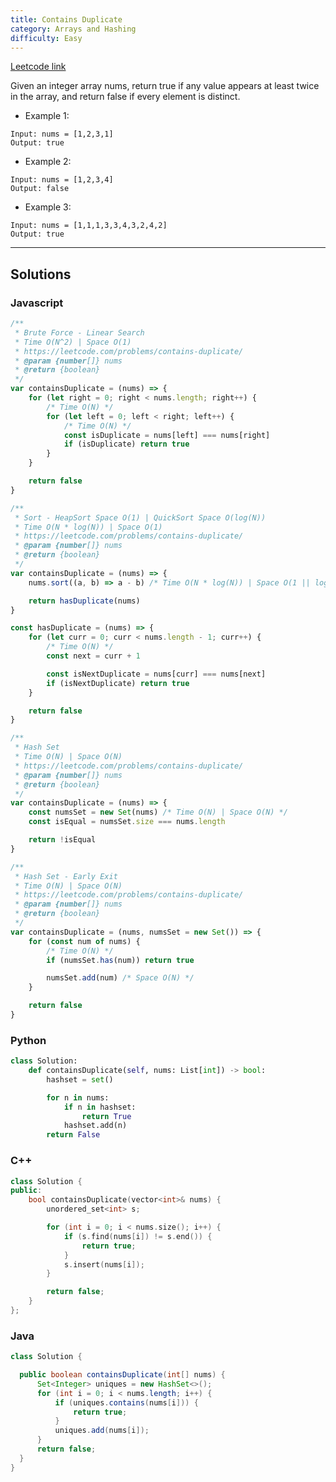 ```yaml
---
title: Contains Duplicate
category: Arrays and Hashing
difficulty: Easy
---
```


<Callout>

[Leetcode link](https://leetcode.com/problems/contains-duplicate/)

</Callout>
Given an integer array nums, return true if any value appears at least twice in the array, and return false if every element is distinct.

- Example 1:

```mdx
Input: nums = [1,2,3,1]
Output: true
```

- Example 2:

```mdx
Input: nums = [1,2,3,4]
Output: false
```

- Example 3:

```mdx
Input: nums = [1,1,1,3,3,4,3,2,4,2]
Output: true
```

---

## Solutions

### Javascript

```js
/**
 * Brute Force - Linear Search
 * Time O(N^2) | Space O(1)
 * https://leetcode.com/problems/contains-duplicate/
 * @param {number[]} nums
 * @return {boolean}
 */
var containsDuplicate = (nums) => {
	for (let right = 0; right < nums.length; right++) {
		/* Time O(N) */
		for (let left = 0; left < right; left++) {
			/* Time O(N) */
			const isDuplicate = nums[left] === nums[right]
			if (isDuplicate) return true
		}
	}

	return false
}

/**
 * Sort - HeapSort Space O(1) | QuickSort Space O(log(N))
 * Time O(N * log(N)) | Space O(1)
 * https://leetcode.com/problems/contains-duplicate/
 * @param {number[]} nums
 * @return {boolean}
 */
var containsDuplicate = (nums) => {
	nums.sort((a, b) => a - b) /* Time O(N * log(N)) | Space O(1 || log(N)) */

	return hasDuplicate(nums)
}

const hasDuplicate = (nums) => {
	for (let curr = 0; curr < nums.length - 1; curr++) {
		/* Time O(N) */
		const next = curr + 1

		const isNextDuplicate = nums[curr] === nums[next]
		if (isNextDuplicate) return true
	}

	return false
}

/**
 * Hash Set
 * Time O(N) | Space O(N)
 * https://leetcode.com/problems/contains-duplicate/
 * @param {number[]} nums
 * @return {boolean}
 */
var containsDuplicate = (nums) => {
	const numsSet = new Set(nums) /* Time O(N) | Space O(N) */
	const isEqual = numsSet.size === nums.length

	return !isEqual
}

/**
 * Hash Set - Early Exit
 * Time O(N) | Space O(N)
 * https://leetcode.com/problems/contains-duplicate/
 * @param {number[]} nums
 * @return {boolean}
 */
var containsDuplicate = (nums, numsSet = new Set()) => {
	for (const num of nums) {
		/* Time O(N) */
		if (numsSet.has(num)) return true

		numsSet.add(num) /* Space O(N) */
	}

	return false
}
```

### Python

```python
class Solution:
    def containsDuplicate(self, nums: List[int]) -> bool:
        hashset = set()

        for n in nums:
            if n in hashset:
                return True
            hashset.add(n)
        return False
```

### C++

```cpp
class Solution {
public:
    bool containsDuplicate(vector<int>& nums) {
        unordered_set<int> s;

        for (int i = 0; i < nums.size(); i++) {
            if (s.find(nums[i]) != s.end()) {
                return true;
            }
            s.insert(nums[i]);
        }

        return false;
    }
};
```

### Java

```java
class Solution {

  public boolean containsDuplicate(int[] nums) {
      Set<Integer> uniques = new HashSet<>();
      for (int i = 0; i < nums.length; i++) {
          if (uniques.contains(nums[i])) {
              return true;
          }
          uniques.add(nums[i]);
      }
      return false;
  }
}
```
